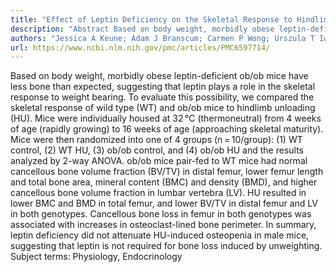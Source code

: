 ```yaml
---
title: "Effect of Leptin Deficiency on the Skeletal Response to Hindlimb Unloading in Adult Male Mice"
description: "Abstract Based on body weight, morbidly obese leptin-deficient ob/ob mice have less bone than expected, suggesting that leptin plays a role in the skeletal response to weight bearing. To evaluate this..."
authors: "Jessica A Keune; Adam J Branscum; Carmen P Wong; Urszula T Iwaniec; Russell T Turner"
url: https://www.ncbi.nlm.nih.gov/pmc/articles/PMC6597714/
---
```


Based on body weight, morbidly obese leptin-deficient ob/ob mice have less bone than expected, suggesting that leptin plays a role in the skeletal response to weight bearing. To evaluate this possibility, we compared the skeletal response of wild type (WT) and ob/ob mice to hindlimb unloading (HU). Mice were individually housed at 32 °C (thermoneutral) from 4 weeks of age (rapidly growing) to 16 weeks of age (approaching skeletal maturity). Mice were then randomized into one of 4 groups (n = 10/group): (1) WT control, (2) WT HU, (3) ob/ob control, and (4) ob/ob HU and the results analyzed by 2-way ANOVA. ob/ob mice pair-fed to WT mice had normal cancellous bone volume fraction (BV/TV) in distal femur, lower femur length and total bone area, mineral content (BMC) and density (BMD), and higher cancellous bone volume fraction in lumbar vertebra (LV). HU resulted in lower BMC and BMD in total femur, and lower BV/TV in distal femur and LV in both genotypes. Cancellous bone loss in femur in both genotypes was associated with increases in osteoclast-lined bone perimeter. In summary, leptin deficiency did not attenuate HU-induced osteopenia in male mice, suggesting that leptin is not required for bone loss induced by unweighting. Subject terms: Physiology, Endocrinology
